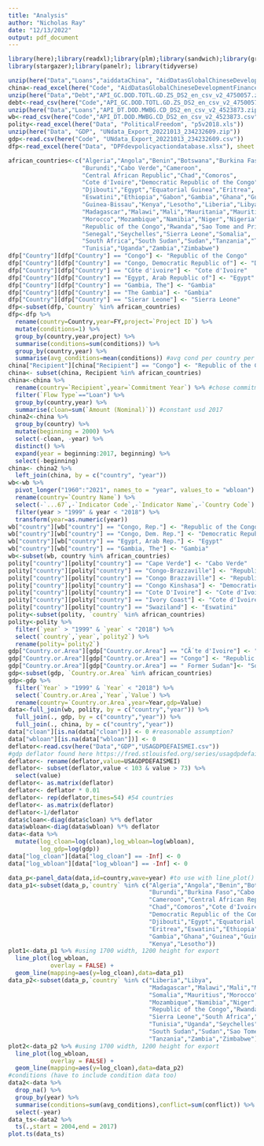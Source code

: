 ```yaml
---
title: "Analysis"
author: "Nicholas Ray"
date: "12/13/2022"
output: pdf_document
---
```

<!-- Loading relevant libraries. -->
```r
library(here);library(readxl);library(plm);library(sandwich);library(gridExtra);
library(stargazer);library(panelr); library(tidyverse)
```

<!-- Loading relevant data. -->
```r
unzip(here("Data","Loans","aiddataChina", "AidDatasGlobalChineseDevelopmentFinanceDataset_v2.0.zip"))
china<-read_excel(here("Code", "AidDatasGlobalChineseDevelopmentFinanceDataset_v2.0.xlsx"), sheet = 5)
unzip(here("Data","Debt","API_GC.DOD.TOTL.GD.ZS_DS2_en_csv_v2_4750057.zip"))
debt<-read_csv(here("Code","API_GC.DOD.TOTL.GD.ZS_DS2_en_csv_v2_4750057.csv"),skip=4)
unzip(here("Data","Loans","API_DT.DOD.MWBG.CD_DS2_en_csv_v2_4523873.zip"))
wb<-read_csv(here("Code","API_DT.DOD.MWBG.CD_DS2_en_csv_v2_4523873.csv"),skip=4)
polity<-read_excel(here("Data", "PoliticalFreedom", "p5v2018.xls"))
unzip(here("Data", "GDP", "UNdata_Export_20221013_234232609.zip"))
gdp<-read.csv(here("Code", "UNdata_Export_20221013_234232609.csv"))
dfp<-read_excel(here("Data", "DPFdevpolicyactiondatabase.xlsx"), sheet = 3)
```

<!-- Cleaning data. -->
```r
african_countries<-c("Algeria","Angola","Benin","Botswana","Burkina Faso",
                     "Burundi","Cabo Verde","Cameroon",
                     "Central African Republic","Chad","Comoros",
                     "Cote d'Ivoire","Democratic Republic of the Congo",
                     "Djibouti","Egypt","Equatorial Guinea","Eritrea",
                     "Eswatini","Ethiopia","Gabon","Gambia","Ghana","Guinea",
                     "Guinea-Bissau","Kenya","Lesotho","Liberia","Libya",
                     "Madagascar","Malawi","Mali","Mauritania","Mauritius",
                     "Morocco","Mozambique","Namibia","Niger","Nigeria",
                     "Republic of the Congo","Rwanda","Sao Tome and Principe",
                     "Senegal","Seychelles","Sierra Leone","Somalia",
                     "South Africa","South Sudan","Sudan","Tanzania","Togo",
                     "Tunisia","Uganda","Zambia","Zimbabwe")
dfp["Country"][dfp["Country"] == "Congo"] <- "Republic of the Congo"
dfp["Country"][dfp["Country"] == "Congo, Democratic Republic of"] <- "Democratic Republic of the Congo"
dfp["Country"][dfp["Country"] == "Côte d'ivoire"] <- "Cote d'Ivoire"
dfp["Country"][dfp["Country"] == "Egypt, Arab Republic of"] <- "Egypt"
dfp["Country"][dfp["Country"] == "Gambia, The"] <- "Gambia"
dfp["Country"][dfp["Country"] == "The Gambia"] <- "Gambia"
dfp["Country"][dfp["Country"] == "Sierar Leone"] <- "Sierra Leone"
dfp<-subset(dfp,`Country` %in% african_countries)
dfp<-dfp %>%
  rename(country=Country,year=FY,project=`Project ID`) %>%
  mutate(conditions=1) %>%
  group_by(country,year,project) %>%
  summarise(conditions=sum(conditions)) %>%
  group_by(country,year) %>%
  summarise(avg_conditions=mean(conditions)) #avg cond per country per year
china["Recipient"][china["Recipient"] == "Congo"] <- "Republic of the Congo"
china<- subset(china, Recipient %in% african_countries)
china<-china %>%
  rename(country=`Recipient`,year=`Commitment Year`) %>% #chose commitment year as year, maybe controversial
  filter(`Flow Type`=="Loan") %>%
  group_by(country,year) %>%
  summarise(cloan=sum(`Amount (Nominal)`)) #constant usd 2017
china2<-china %>% 
  group_by(country) %>% 
  mutate(beginning = 2000) %>%
  select(-cloan, -year) %>% 
  distinct() %>%
  expand(year = beginning:2017, beginning) %>%
  select(-beginning)
china<- china2 %>%
  left_join(china, by = c("country", "year"))
wb<-wb %>%
  pivot_longer("1960":"2021", names_to = "year", values_to = "wbloan") %>%
  rename(country=`Country Name`) %>%
  select(-`...67`,-`Indicator Code`,-`Indicator Name`,-`Country Code`) %>%
  filter(year > "1999" & year < "2018") %>%
  transform(year=as.numeric(year))
wb["country"][wb["country"] == "Congo, Rep."] <- "Republic of the Congo"
wb["country"][wb["country"] == "Congo, Dem. Rep."] <- "Democratic Republic of the Congo"
wb["country"][wb["country"] == "Egypt, Arab Rep."] <- "Egypt"
wb["country"][wb["country"] == "Gambia, The"] <- "Gambia"
wb<-subset(wb, country %in% african_countries)
polity["country"][polity["country"] == "Cape Verde"] <- "Cabo Verde"
polity["country"][polity["country"] == "Congo-Brazzaville"] <- "Republic of the Congo"
polity["country"][polity["country"] == "Congo Brazzaville"] <- "Republic of the Congo"
polity["country"][polity["country"] == "Congo Kinshasa"] <- "Democratic Republic of the Congo"
polity["country"][polity["country"] == "Cote D'Ivoire"] <- "Cote d'Ivoire"
polity["country"][polity["country"] == "Ivory Coast"] <- "Cote d'Ivoire"
polity["country"][polity["country"] == "Swaziland"] <- "Eswatini"
polity<-subset(polity, `country` %in% african_countries)
polity<-polity %>%
  filter(`year` > "1999" & `year` < "2018") %>%
  select(`country`,`year`,`polity2`) %>%
  rename(polity=`polity2`) 
gdp["Country.or.Area"][gdp["Country.or.Area"] == "CÃ´te d'Ivoire"] <- "Cote d'Ivoire"
gdp["Country.or.Area"][gdp["Country.or.Area"] == "Congo"] <- "Republic of the Congo"
gdp["Country.or.Area"][gdp["Country.or.Area"] == " Former Sudan"]<- "South Sudan"
gdp<-subset(gdp, `Country.or.Area` %in% african_countries)
gdp<-gdp %>%
  filter(`Year` > "1999" & `Year` < "2018") %>%
  select(`Country.or.Area`,`Year`,`Value`) %>%
  rename(country=`Country.or.Area`,year=Year,gdp=Value)
data<-full_join(wb, polity, by = c("country","year")) %>%
  full_join(., gdp, by = c("country","year")) %>%
  full_join(., china, by = c("country","year"))
data["cloan"][is.na(data["cloan"])] <- 0 #reasonable assumption?
data["wbloan"][is.na(data["wbloan"])] <- 0
deflator<-read.csv(here("Data","GDP","USAGDPDEFAISMEI.csv"))
#gdp deflator found here https://fred.stlouisfed.org/series/usagdpdefaismei
deflator<- rename(deflator,value=USAGDPDEFAISMEI)
deflator<- subset(deflator,value < 103 & value > 73) %>%
  select(value)
deflator<- as.matrix(deflator)
deflator<- deflator * 0.01
deflator<- rep(deflator,times=54) #54 countries
deflator<- as.matrix(deflator)
deflator<-1/deflator
data$cloan<-diag(data$cloan) %*% deflator
data$wbloan<-diag(data$wbloan) %*% deflator
data<-data %>%
  mutate(log_cloan=log(cloan),log_wbloan=log(wbloan),
         log_gdp=log(gdp))
data["log_cloan"][data["log_cloan"] == -Inf] <- 0
data["log_wbloan"][data["log_wbloan"] == -Inf] <- 0
```

<!-- Making figures. -->
```r
data_p<-panel_data(data,id=country,wave=year) #to use with line_plot()
data_p1<-subset(data_p,`country` %in% c("Algeria","Angola","Benin","Botswana",
                                        "Burundi","Burkina Faso","Cabo Verde",
                                        "Cameroon","Central African Republic",
                                        "Chad","Comoros","Cote d'Ivoire",
                                        "Democratic Republic of the Congo",
                                        "Djibouti","Egypt","Equatorial Guinea",
                                        "Eritrea","Eswatini","Ethiopia","Gabon",
                                        "Gambia","Ghana","Guinea","Guinea-Bissau",
                                        "Kenya","Lesotho"))
plot1<-data_p1 %>% #using 1700 width, 1200 height for export
  line_plot(log_wbloan,
            overlay = FALSE) +
  geom_line(mapping=aes(y=log_cloan),data=data_p1)
data_p2<-subset(data_p,`country` %in% c("Liberia","Libya",
                                        "Madagascar","Malawi","Mali","Mauritania",
                                        "Somalia","Mauritius","Morocco",
                                        "Mozambique","Namibia","Niger","Nigeria",
                                        "Republic of the Congo","Rwanda","Senegal",
                                        "Sierra Leone","South Africa","Togo",
                                        "Tunisia","Uganda","Seychelles",
                                        "South Sudan","Sudan","Sao Tome and Principe",
                                        "Tanzania","Zambia","Zimbabwe"))
plot2<-data_p2 %>% #using 1700 width, 1200 height for export
  line_plot(log_wbloan,
            overlay = FALSE) +
  geom_line(mapping=aes(y=log_cloan),data=data_p2)
#conditions (have to include condition data too)
data2<-data %>%
  drop_na() %>%
  group_by(year) %>%
  summarise(conditions=sum(avg_conditions),conflict=sum(conflict)) %>% #sum of every country's avg conditions per project in a given year
  select(-year)
data_ts<-data2 %>%
  ts(.,start = 2004,end = 2017)
plot.ts(data_ts)
```
